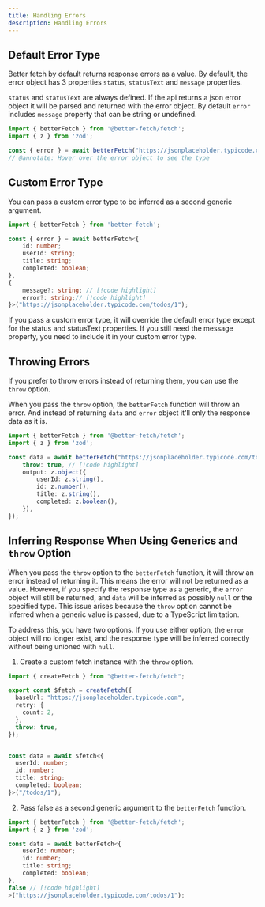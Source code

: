 ```yaml
---
title: Handling Errors
description: Handling Errors
---
```


## Default Error Type
Better fetch by default returns response errors as a value. By defaullt, the error object has 3 properties `status`, `statusText` and `message` properties.

`status` and `statusText` are always defined. If the api returns a json error object it will be parsed and returned with the error object. By default `error` includes `message` property that can be string or undefined.

```ts twoslash title="fetch.ts"
import { betterFetch } from '@better-fetch/fetch';
import { z } from 'zod';

const { error } = await betterFetch("https://jsonplaceholder.typicode.com/todos/1");
// @annotate: Hover over the error object to see the type
```
## Custom Error Type
You can pass a custom error type to be inferred as a second generic argument.

```ts
import { betterFetch } from 'better-fetch';

const { error } = await betterFetch<{
    id: number;
    userId: string;
    title: string;
    completed: boolean;
}, 
{ 
    message?: string; // [!code highlight]
    error?: string;// [!code highlight]
}>("https://jsonplaceholder.typicode.com/todos/1");
```

<Callout type="info">
If you pass a custom error type, it will override the default error type except for the status and statusText properties. If you still need the message property, you need to include it in your custom error type.
</Callout>

## Throwing Errors

If you prefer to throw errors instead of returning them, you can use the `throw` option.

When you pass the `throw` option, the `betterFetch` function will throw an error. And instead of returning `data` and `error` object it'll only the response data as it is.

```ts twoslash title="fetch.ts"
import { betterFetch } from '@better-fetch/fetch';
import { z } from 'zod';

const data = await betterFetch("https://jsonplaceholder.typicode.com/todos/1", {
    throw: true, // [!code highlight]
    output: z.object({  
        userId: z.string(),
        id: z.number(),
        title: z.string(),
        completed: z.boolean(),
    }),
});

```

## Inferring Response When Using Generics and `throw` Option

When you pass the `throw` option to the `betterFetch` function, it will throw an error instead of returning it. This means the error will not be returned as a value. However, if you specify the response type as a generic, the `error` object will still be returned, and `data` will be inferred as possibly `null` or the specified type. This issue arises because the `throw` option cannot be inferred when a generic value is passed, due to a TypeScript limitation.

To address this, you have two options. If you use either option, the `error` object will no longer exist, and the response type will be inferred correctly without being unioned with `null`.

1. Create a custom fetch instance with the `throw` option.

```ts twoslash title="fetch.ts"
import { createFetch } from "@better-fetch/fetch";

export const $fetch = createFetch({
  baseUrl: "https://jsonplaceholder.typicode.com",
  retry: {
    count: 2,
  },
  throw: true,
}); 


const data = await $fetch<{
  userId: number;
  id: number;
  title: string;
  completed: boolean;
}>("/todos/1");
```

2. Pass false as a second generic argument to the `betterFetch` function.

```ts twoslash title="fetch.ts"
import { betterFetch } from '@better-fetch/fetch';
import { z } from 'zod';

const data = await betterFetch<{
    userId: number;
    id: number;
    title: string;
    completed: boolean;
}, 
false // [!code highlight]
>("https://jsonplaceholder.typicode.com/todos/1");
```
